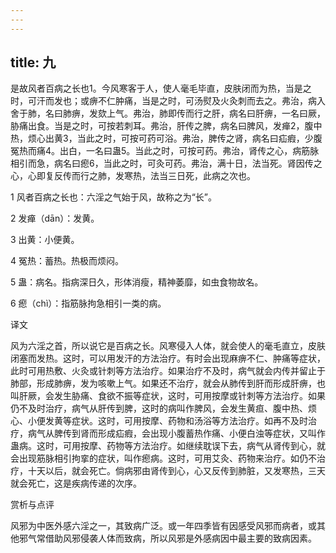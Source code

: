 ```yaml
---
---
---
```

title: 九
---




是故风者百病之长也1。今风寒客于人，使人毫毛毕直，皮肤闭而为热，当是之时，可汗而发也；或痹不仁肿痛，当是之时，可汤熨及火灸刺而去之。弗治，病入舍于肺，名曰肺痹，发欬上气。弗治，肺即传而行之肝，病名曰肝痹，一名曰厥，胁痛出食。当是之时，可按若刺耳。弗治，肝传之脾，病名曰脾风，发瘅2，腹中热，烦心出黄3，当此之时，可按可药可浴。弗治，脾传之肾，病名曰疝瘕，少腹冤热而痛4。出白，一名曰蛊5。当此之时，可按可药。弗治，肾传之心，病筋脉相引而急，病名曰瘛6，当此之时，可灸可药。弗治，满十日，法当死。肾因传之心，心即复反传而行之肺，发寒热，法当三日死，此病之次也。

1 风者百病之长也：六淫之气始于风，故称之为“长”。

2 发瘅（dān）：发黄。

3 出黄：小便黄。

4 冤热：蓄热。热极而烦闷。

5 蛊：病名。指病深日久，形体消瘦，精神萎靡，如虫食物故名。

6 瘛（chì）：指筋脉拘急相引一类的病。

译文

风为六淫之首，所以说它是百病之长。风寒侵入人体，就会使人的毫毛直立，皮肤闭塞而发热。这时，可以用发汗的方法治疗。有时会出现麻痹不仁、肿痛等症状，此时可用热敷、火灸或针刺等方法治疗。如果治疗不及时，病气就会内传并留止于肺部，形成肺痹，发为咳嗽上气。如果还不治疗，就会从肺传到肝而形成肝痹，也叫肝厥，会发生胁痛、食欲不振等症状，这时，可用按摩或针刺等方法治疗。如果仍不及时治疗，病气从肝传到脾，这时的病叫作脾风，会发生黄疸、腹中热、烦心、小便发黄等症状。这时，可用按摩、药物和汤浴等方法治疗。如再不及时治疗，病气从脾传到肾而形成疝瘕，会出现小腹蓄热作痛、小便白浊等症状，又叫作蛊病。这时，可用按摩、药物等方法治疗。如继续耽误下去，病气从肾传到心，就会出现筋脉相引拘挛的症状，叫作瘛病。这时，可用艾灸、药物来治疗。如仍不治疗，十天以后，就会死亡。倘病邪由肾传到心，心又反传到肺脏，又发寒热，三天就会死亡，这是疾病传递的次序。

赏析与点评

风邪为中医外感六淫之一，其致病广泛。或一年四季皆有因感受风邪而病者，或其他邪气常借助风邪侵袭人体而致病，所以风邪是外感病因中最主要的致病因素。